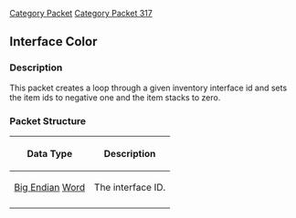 [[Category Packet]]
[[Category Packet 317]]
{{packet|name=Clear Inventory|description=Used to set all of the items and item stacks in an inventory to nothing.|opcode=72|type=Fixed|length=2|revision=317}}
== Interface Color ==

=== Description ===

This packet creates a loop through a given inventory interface id and sets the item ids to negative one and the item stacks to zero.

=== Packet Structure ===
{|border=2
! Data Type
! Description
|-
| [[Data Types#Big Endian|Big Endian]] [[Data Types#Standard data types|Word]]
| The interface ID.
|-
|}
